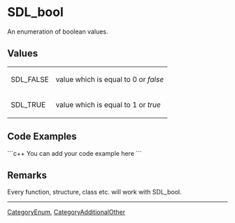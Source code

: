 <!-- pragma section-numbers off -->
<!-- pragma camelcase off -->

= SDL_bool =
An enumeration of boolean values.


== Values ==
{|
|SDL_FALSE
|value which is equal to 0 or ''false''
|-
|SDL_TRUE
|value which is equal to 1 or ''true''
|}

== Code Examples ==
```c++
You can add your code example here
```


== Remarks ==
Every function, structure, class etc. will work with SDL_bool.

----
[[CategoryEnum]], [[CategoryAdditionalOther]]
